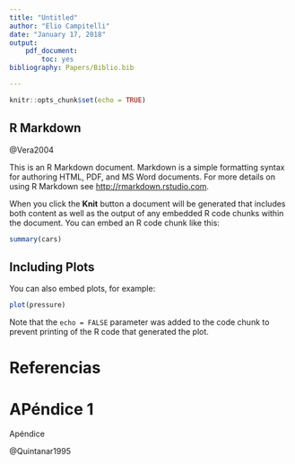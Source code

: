 ```yaml
---
title: "Untitled"
author: "Elio Campitelli"
date: "January 17, 2018"
output: 
    pdf_document:
        toc: yes
bibliography: Papers/Biblio.bib

---
```


```r
knitr::opts_chunk$set(echo = TRUE)
```

## R Markdown
@Vera2004

This is an R Markdown document. Markdown is a simple formatting syntax for authoring HTML, PDF, and MS Word documents. For more details on using R Markdown see <http://rmarkdown.rstudio.com>.

When you click the **Knit** button a document will be generated that includes both content as well as the output of any embedded R code chunks within the document. You can embed an R code chunk like this:

```r
summary(cars)
```

## Including Plots

You can also embed plots, for example:

```r
plot(pressure)
```

Note that the `echo = FALSE` parameter was added to the code chunk to prevent printing of the R code that generated the plot.


# Referencias

<div id="refs"></div>

\newpage

\appendix


# APéndice 1

Apéndice

@Quintanar1995